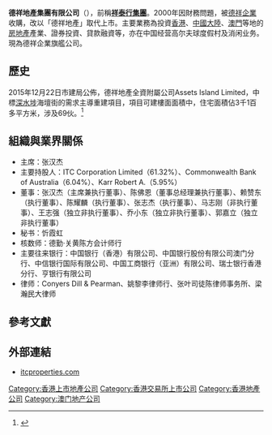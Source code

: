 {{Refimprove|time=2022-02-09T01:13:19+00:00}}
'''德祥地產集團有限公司'''（{{sehk|0199}}），前稱'''[[祥泰行集團|祥泰行集團]]'''。2000年因財務問題，被[[德祥企業|德祥企業]]收購，改以「德祥地產」取代上市。主要業務為投資[[香港|香港]]、[[中國大陸|中國大陸]]、[[澳門|澳門]]等地的[[房地產|房地產]]產業、證券投資、貸款融資等，亦在中国经营高尔夫球度假村及消闲业务。現為德祥企業旗艦公司。

== 歷史 ==
2015年12月22日市建局公佈，德祥地產全資附屬公司Assets Island Limited，中標[[深水埗|深水埗]]海壇街的需求主導重建項目，項目可建樓面面積中，住宅面積佔3千1百多平方米，涉及69伙。<ref>{{Cite web |url=http://www.aastocks.com/tc/stocks/news/aafn-content/NOW.709560/popular-news |title=存档副本 |access-date=2015-12-22 |archive-date=2018-11-06 |archive-url=https://web.archive.org/web/20181106210826/http://www.aastocks.com/tc/stocks/news/aafn-content/NOW.709560/popular-news |dead-url=no }}</ref>

==組織與業界關係==
*主席：张汉杰
*主要持股人：ITC Corporation Limited（61.32%）、Commonwealth Bank of Australia（6.04%）、Karr Robert A.（5.95%）
* 董事：张汉杰（主席兼执行董事）、陈佛恩（董事总经理兼执行董事）、赖赞东（执行董事）、陈耀麟（执行董事）、张志杰（执行董事）、马志刚（非执行董事）、王志强（独立非执行董事）、乔小东（独立非执行董事）、郭嘉立（独立非执行董事）
* 秘书：忻霞虹
* 核数师：德勤·关黄陈方会计师行
* 主要往来银行：中国银行（香港）有限公司、中国银行股份有限公司澳门分行、中信银行国际有限公司、中国工商银行（亚洲）有限公司、瑞士银行香港分行、亨银行有限公司
* 律师：Conyers Dill & Pearman、姚黎李律师行、张叶司徒陈律师事务所、梁瀚民大律师

==參考文獻==
{{reflist}}

== 外部連結 ==
*[http://www.itcproperties.com itcproperties.com] {{Wayback|url=http://www.itcproperties.com/ |date=20201124142342 }}

[[Category:香港上市地產公司|Category:香港上市地產公司]]
[[Category:香港交易所上市公司|Category:香港交易所上市公司]]
[[Category:香港地產公司|Category:香港地產公司]]
[[Category:澳门地产公司|Category:澳门地产公司]]